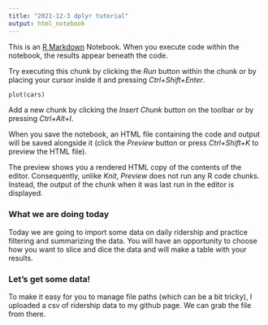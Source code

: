 ```yaml
---
title: "2021-12-3 dplyr tutorial"
output: html_notebook
---
```


This is an [R Markdown](http://rmarkdown.rstudio.com) Notebook. When you execute code within the notebook, the results appear beneath the code. 

Try executing this chunk by clicking the *Run* button within the chunk or by placing your cursor inside it and pressing *Ctrl+Shift+Enter*. 

```r
plot(cars)
```

Add a new chunk by clicking the *Insert Chunk* button on the toolbar or by pressing *Ctrl+Alt+I*.

When you save the notebook, an HTML file containing the code and output will be saved alongside it (click the *Preview* button or press *Ctrl+Shift+K* to preview the HTML file).

The preview shows you a rendered HTML copy of the contents of the editor. Consequently, unlike *Knit*, *Preview* does not run any R code chunks. Instead, the output of the chunk when it was last run in the editor is displayed.

### What we are doing today

Today we are going to import some data on daily ridership and practice filtering and summarizing the data. You will have an opportunity to choose how you want to slice and dice the data and will make a table with your results. 


### Let's get some data!

To make it easy for you to manage file paths (which can be a bit tricky), I uploaded a csv of ridership data to my github page. We can grab the file from there. 
